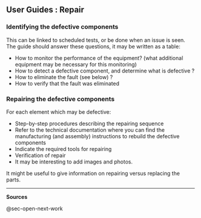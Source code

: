 ## User Guides : Repair {#sec-user-guides-repair}

### Identifying the defective components {#sec-identifying-the-defective-components}

This can be linked to scheduled tests, or be done when an issue is seen.
The guide should answer these questions, it may be written as a table:

-   How to monitor the performance of the equipment? (what additional equipment may be necessary for this monitoring)
-   How to detect a defective component, and determine what is defective ?
-   How to eliminate the fault (see below) ?
-   How to verify that the fault was eliminated

### Repairing the defective components {#sec-repairing-the-defective-components}

For each element which may be defective:

-   Step-by-step procedures describing the repairing sequence
-   Refer to the technical documentation where you can find the manufacturing (and assembly) instructions to rebuild the defective components
-   Indicate the required tools for repairing
-   Verification of repair
-   It may be interesting to add images and photos.

It might be useful to give information on repairing versus replacing the parts.

------------------------------------------------------------------------

**Sources**

@sec-open-next-work
